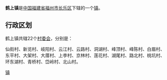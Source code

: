 {{中国乡级行政区
| 行政区全称 = 鹤上镇
| 景观照片文件名 = 
| 景观照片描述 = 
| 汉语拼音 = 
| 通用拼音 = 
| 注音符號 = 
| 其它标音类型1 = 
| 其它标音1 = 
| 其它标音类型2 = 
| 其它标音2 = 
| 其它语言类型1 = 
| 其它语言地名1 = 
| 其它语言类型2 = 
| 其它语言地名2 = 
| 上级行政区 = [[福建省|福建省]][[福州市|福州市]][[长乐区|长乐区]]
| 行政区类别 = [[镇|镇]]
| 行政区划代码 = 
| 地理坐标 = 
| 总面积 = 
| 户籍人口 = 
| 户籍人口年份 = 
| 常住人口 = 
| 常住人口年份 = 
| 人口密度 = 
| 行政区划 = 
| 官方网站 = 
| 政府驻地 = 
| 邮政编码 = 
| 毗邻行政区 = 
| 位置图文件名 = 
| 位置图描述 = 
}}
'''鹤上镇'''是[[中华人民共和国|中国]][[福建省|福建省]][[福州市|福州市]][[长乐区|长乐区]]下辖的一个[[镇|镇]]。

== 行政区划 ==

鹤上镇共辖22个[[村委会|村委会]]，分别是：

仙街村、新览村、岐阳村、云江村、云路村、洞湖村、峰顶村、峰陈村、白眉村、东平村、大架村、大厝村、上李村、京林村、莲花村、湖尾村、路北村、桃坑村、环东湖村、青桥村、岱岭村、北山村。

{{长乐市行政区划}}
{{福建小作品}}
[[Category:长乐区乡镇|镇]]